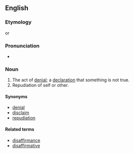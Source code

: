 ==English==

===Etymology===
{{suffix|en|disaffirm|ation}} or {{prefix|en|dis|affirmation}}

===Pronunciation===
* {{a|UK}} {{IPA|/dɪsˌæfɜːˈmeɪʃən/|lang=en}}

===Noun===
{{en-noun|~}}

# The act of [[denial]]; a [[declaration]] that something is not true.
# Repudiation of self or other. {{rfex|lang=en}}

====Synonyms====
* [[denial]]
* [[disclaim]]
* [[repudiation]]

====Related terms====
* [[disaffirmance]]
* [[disaffirmative]]